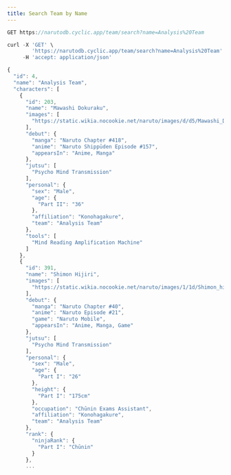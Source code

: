```yaml
---
title: Search Team by Name
---
```


```js
GET https://narutodb.cyclic.app/team/search?name=Analysis%20Team
```

```js
curl -X 'GET' \
        'https://narutodb.cyclic.app/team/search?name=Analysis%20Team' \
     -H 'accept: application/json'
```

```js
{
  "id": 4,
  "name": "Analysis Team",
  "characters": [
    {
      "id": 203,
      "name": "Mawashi Dokuraku",
      "images": [
        "https://static.wikia.nocookie.net/naruto/images/d/d5/Mawashi_Dokuraku.png/revision/latest/scale-to-width-down/300?cb=20141110205645"
      ],
      "debut": {
        "manga": "Naruto Chapter #418",
        "anime": "Naruto Shippūden Episode #157",
        "appearsIn": "Anime, Manga"
      },
      "jutsu": [
        "Psycho Mind Transmission"
      ],
      "personal": {
        "sex": "Male",
        "age": {
          "Part II": "36"
        },
        "affiliation": "Konohagakure",
        "team": "Analysis Team"
      },
      "tools": [
        "Mind Reading Amplification Machine"
      ]
    },
    {
      "id": 391,
      "name": "Shimon Hijiri",
      "images": [
        "https://static.wikia.nocookie.net/naruto/images/1/1d/Shimon_hijiri.png/revision/latest/scale-to-width-down/300?cb=20210915205728"
      ],
      "debut": {
        "manga": "Naruto Chapter #40",
        "anime": "Naruto Episode #21",
        "game": "Naruto Mobile",
        "appearsIn": "Anime, Manga, Game"
      },
      "jutsu": [
        "Psycho Mind Transmission"
      ],
      "personal": {
        "sex": "Male",
        "age": {
          "Part I": "26"
        },
        "height": {
          "Part I": "175cm"
        },
        "occupation": "Chūnin Exams Assistant",
        "affiliation": "Konohagakure",
        "team": "Analysis Team"
      },
      "rank": {
        "ninjaRank": {
          "Part I": "Chūnin"
        }
      },
      ...
```
